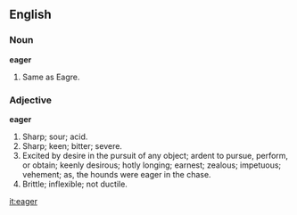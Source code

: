 ==English==

===Noun===

'''eager'''

#Same as Eagre.

===Adjective===

'''eager'''

#Sharp; sour; acid.
#Sharp; keen; bitter; severe.
#Excited by desire in the pursuit of any object; ardent to pursue, perform, or obtain; keenly desirous; hotly longing; earnest; zealous; impetuous; vehement; as, the hounds were eager in the chase.
#Brittle; inflexible; not ductile.

[[it:eager]]